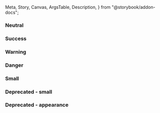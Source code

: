   Meta,
  Story,
  Canvas,
  ArgsTable,
  Description,
} from "@storybook/addon-docs";


<Meta title="React Components/Status tag" component={IcStatusTag} />

<Description markdown={readme} />

### Neutral

<Canvas>
  <Story name="Neutral">
    <IcStatusTag label="Neutral" />
    <IcStatusTag label="Neutral" variant="outlined" />
  </Story>
</Canvas>

### Success

<Canvas>
  <Story name="Success">
    <IcStatusTag label="Success" status="success" />
    <IcStatusTag label="Success" status="success" variant="outlined" />
  </Story>
</Canvas>

### Warning

<Canvas>
  <Story name="Warning">
    <IcStatusTag label="Warning" status="warning" />
    <IcStatusTag label="Warning" status="warning" variant="outlined" />
  </Story>
</Canvas>

### Danger

<Canvas>
  <Story name="Danger">
    <IcStatusTag label="Danger" status="danger" />
    <IcStatusTag label="Danger" status="danger" variant="outlined" />
  </Story>
</Canvas>

### Small

<Canvas>
  <Story name="Small">
    <IcStatusTag label="Small" size="small" />
    <IcStatusTag label="Small" variant="outlined" size="small" />
  </Story>
</Canvas>

### Deprecated - small

<Canvas>
  <Story name="Deprecated - small">
    <IcStatusTag label="Small" small />
    <IcStatusTag label="Small" variant="outlined" small />
  </Story>
</Canvas>

### Deprecated - appearance

<Canvas>
  <Story name="Deprecated - appearance">
    <IcStatusTag label="Neutral" />
    <IcStatusTag label="Neutral" appearance="outlined" />
  </Story>
</Canvas>

